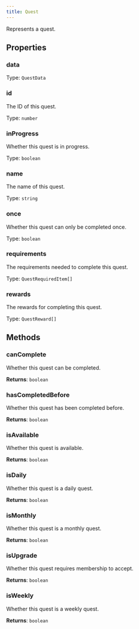 ```yaml
---
title: Quest
---
```



Represents a quest.


## Properties
### data




Type: `QuestData`


### id <Badge text="Getter" size="small" />	


The ID of this quest.


Type: `number`


### inProgress <Badge text="Getter" size="small" />	


Whether this quest is in progress.


Type: `boolean`


### name <Badge text="Getter" size="small" />	


The name of this quest.


Type: `string`


### once <Badge text="Getter" size="small" />	


Whether this quest can only be completed once.


Type: `boolean`


### requirements <Badge text="Getter" size="small" />	


The requirements needed to complete this quest.


Type: `QuestRequiredItem[]`


### rewards <Badge text="Getter" size="small" />	


The rewards for completing this quest.


Type: `QuestReward[]`


## Methods

### canComplete

Whether this quest can be completed.

**Returns**: `boolean`

### hasCompletedBefore

Whether this quest has been completed before.

**Returns**: `boolean`

### isAvailable

Whether this quest is available.

**Returns**: `boolean`

### isDaily

Whether this quest is a daily quest.

**Returns**: `boolean`

### isMonthly

Whether this quest is a monthly quest.

**Returns**: `boolean`

### isUpgrade

Whether this quest requires membership to accept.

**Returns**: `boolean`

### isWeekly

Whether this quest is a weekly quest.

**Returns**: `boolean`
